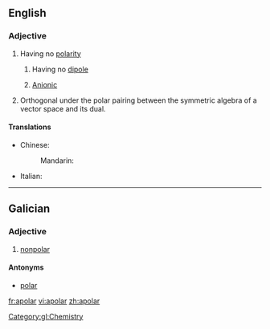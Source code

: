 ==English==

===Adjective===
{{en-adj}}

# Having no [[polarity]]
## {{context|chemistry|physics|lang=en}} Having no [[dipole]]
## {{context|chemistry|lang=en}} [[anionic|Anionic]]
# {{context|geometry|lang=en}} Orthogonal under the polar pairing between the symmetric algebra of a vector space and its dual.

====Translations====
{{trans-top|having no polarity}}
* Chinese:
*: Mandarin: {{t|cmn|非极性|tr=FeiJiXing|sc=Hani}}
{{trans-mid}}
* Italian: {{t|it|apolare}}
{{trans-bottom}}

----

==Galician==

===Adjective===
{{gl-adj|f=apolar|pl=apolares}}

# [[nonpolar]]

====Antonyms====
* [[polar]]

[[Category:gl:Chemistry]]

[[fr:apolar]]
[[vi:apolar]]
[[zh:apolar]]